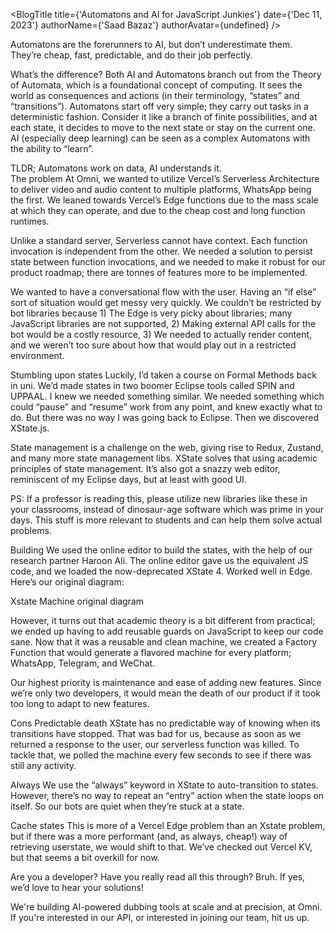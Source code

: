 
<BlogTitle
    title={'Automatons and AI for JavaScript Junkies'}
    date={'Dec 11, 2023'}
    authorName={'Saad Bazaz'}
    authorAvatar={undefined}
/>

<div 
    style={{
        fontSize: '1.25rem',
        lineHeight: '1.75rem',
        marginTop: '24px',
        marginBottom: '24px',
        fontWeight: 400,
        fontStyle: 'normal',
        fontStretch: 'normal',
        letterSpacing: 'normal',
        textAlign: 'left',
    }}
>
Automatons are the forerunners to AI, but don’t underestimate them. They’re cheap, fast, predictable, and do their job perfectly.

What’s the difference? Both AI and Automatons branch out from the Theory of Automata, which is a foundational concept of computing. It sees the world as consequences and actions (in their terminology, “states” and “transitions”). Automatons start off very simple; they carry out tasks in a deterministic fashion. Consider it like a branch of finite possibilities, and at each state, it decides to move to the next state or stay on the current one. AI (especially deep learning) can be seen as a complex Automatons with the ability to “learn”.

TLDR; Automatons work on data, AI understands it.
<br/>
The problem
At Omni, we wanted to utilize Vercel’s Serverless Architecture to deliver video and audio content to multiple platforms, WhatsApp being the first. We leaned towards Vercel’s Edge functions due to the mass scale at which they can operate, and due to the cheap cost and long function runtimes.

Unlike a standard server, Serverless cannot have context. Each function invocation is independent from the other. We needed a solution to persist state between function invocations, and we needed to make it robust for our product roadmap; there are tonnes of features more to be implemented.

We wanted to have a conversational flow with the user. Having an “if else” sort of situation would get messy very quickly. We couldn’t be restricted by bot libraries because 1) The Edge is very picky about libraries; many JavaScript libraries are not supported, 2) Making external API calls for the bot would be a costly resource, 3) We needed to actually render content, and we weren’t too sure about how that would play out in a restricted environment.

Stumbling upon states
Luckily, I’d taken a course on Formal Methods back in uni. We’d made states in two boomer Eclipse tools called SPIN and UPPAAL. I knew we needed something similar. We needed something which could “pause” and “resume” work from any point, and knew exactly what to do. But there was no way I was going back to Eclipse. Then we discovered XState.js.

State management is a challenge on the web, giving rise to Redux, Zustand, and many more state management libs. XState solves that using academic principles of state management. It’s also got a snazzy web editor, reminiscent of my Eclipse days, but at least with good UI.

PS: If a professor is reading this, please utilize new libraries like these in your classrooms, instead of dinosaur-age software which was prime in your days. This stuff is more relevant to students and can help them solve actual problems.

Building
We used the online editor to build the states, with the help of our research partner Haroon Ali. The online editor gave us the equivalent JS code, and we loaded the now-deprecated XState 4. Worked well in Edge. Here’s our original diagram:

Xstate Machine original diagram


However, it turns out that academic theory is a bit different from practical; we ended up having to add reusable guards on JavaScript to keep our code sane. Now that it was a reusable and clean machine, we created a Factory Function that would generate a flavored machine for every platform; WhatsApp, Telegram, and WeChat.

Our highest priority is maintenance and ease of adding new features. Since we’re only two developers, it would mean the death of our product if it took too long to adapt to new features.

Cons
Predictable death
XState has no predictable way of knowing when its transitions have stopped. That was bad for us, because as soon as we returned a response to the user, our serverless function was killed. To tackle that, we polled the machine every few seconds to see if there was still any activity.

Always
We use the “always” keyword in XState to auto-transition to states. However, there’s no way to repeat an “entry” action when the state loops on itself. So our bots are quiet when they’re stuck at a state.

Cache states
This is more of a Vercel Edge problem than an Xstate problem, but if there was a more performant (and, as always, cheap!) way of retrieving userstate, we would shift to that. We’ve checked out Vercel KV, but that seems a bit overkill for now.

Are you a developer? Have you really read all this through? Bruh. If yes, we’d love to hear your solutions!

We're building AI-powered dubbing tools at scale and at precision, at Omni. If you're interested in our API, or interested in joining our team, hit us up.
</div>